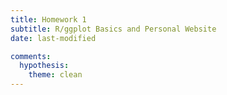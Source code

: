 ```yaml
---
title: Homework 1
subtitle: R/ggplot Basics and Personal Website
date: last-modified

comments:
  hypothesis: 
    theme: clean
---
```


